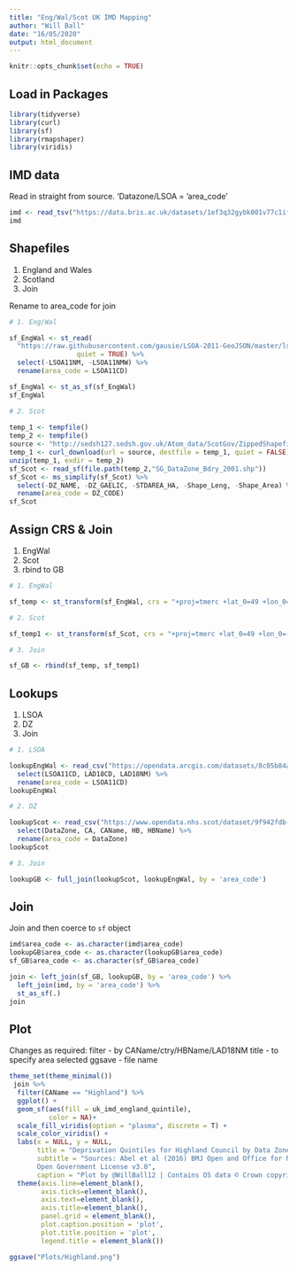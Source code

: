 ---
title: "Eng/Wal/Scot UK IMD Mapping"
author: "Will Ball"
date: "16/05/2020"
output: html_document
---

```{r setup, include=FALSE}
knitr::opts_chunk$set(echo = TRUE)
```

## Load in Packages

```{r, warning=FALSE, message=FALSE}
library(tidyverse)
library(curl)
library(sf)
library(rmapshaper)
library(viridis)

```

## IMD data

Read in straight from source. 'Datazone/LSOA = 'area_code'

```{r, message=FALSE, warning=FALSE}
imd <- read_tsv("https://data.bris.ac.uk/datasets/1ef3q32gybk001v77c1ifmty7x/uk_imd_scores_data.txt")
imd

```

## Shapefiles

1. England and Wales
2. Scotland
3. Join

Rename to area_code for join

```{r}
# 1. Eng/Wal

sf_EngWal <- st_read(
  "https://raw.githubusercontent.com/gausie/LSOA-2011-GeoJSON/master/lsoa.geojson",
                 quiet = TRUE) %>%
  select(-LSOA11NM, -LSOA11NMW) %>%
  rename(area_code = LSOA11CD)

sf_EngWal <- st_as_sf(sf_EngWal)
sf_EngWal

# 2. Scot
  
temp_1 <- tempfile()
temp_2 <- tempfile()
source <- "http://sedsh127.sedsh.gov.uk/Atom_data/ScotGov/ZippedShapefiles/SG_DataZoneBdry_2001.zip"
temp_1 <- curl_download(url = source, destfile = temp_1, quiet = FALSE)
unzip(temp_1, exdir = temp_2)
sf_Scot <- read_sf(file.path(temp_2,"SG_DataZone_Bdry_2001.shp"))
sf_Scot <- ms_simplify(sf_Scot) %>% 
  select(-DZ_NAME, -DZ_GAELIC, -STDAREA_HA, -Shape_Leng, -Shape_Area) %>% 
  rename(area_code = DZ_CODE)
sf_Scot


```

## Assign CRS & Join

1. EngWal
2. Scot
3. rbind to GB

```{r, warning=FALSE, message=FALSE}

# 1. EngWal

sf_temp <- st_transform(sf_EngWal, crs = "+proj=tmerc +lat_0=49 +lon_0=-2 +k=0.9996012717 +x_0=400000 +y_0=-100000 +datum=OSGB36 +units=m +no_defs")

# 2. Scot

sf_temp1 <- st_transform(sf_Scot, crs = "+proj=tmerc +lat_0=49 +lon_0=-2 +k=0.9996012717 +x_0=400000 +y_0=-100000 +datum=OSGB36 +units=m +no_defs")

# 3. Join

sf_GB <- rbind(sf_temp, sf_temp1)

```

## Lookups

1. LSOA
2. DZ
3. Join

```{r, warning=FALSE, message=FALSE}
# 1. LSOA

lookupEngWal <- read_csv("https://opendata.arcgis.com/datasets/8c05b84af48f4d25a2be35f1d984b883_0.csv") %>% 
  select(LSOA11CD, LAD18CD, LAD18NM) %>% 
  rename(area_code = LSOA11CD)
lookupEngWal

# 2. DZ

lookupScot <- read_csv("https://www.opendata.nhs.scot/dataset/9f942fdb-e59e-44f5-b534-d6e17229cc7b/resource/e92d19d4-ced7-40c8-b628-e28e4528fc41/download/dz2001_codes_and_labels_21042020.csv") %>% 
  select(DataZone, CA, CAName, HB, HBName) %>% 
  rename(area_code = DataZone)
lookupScot

# 3. Join

lookupGB <- full_join(lookupScot, lookupEngWal, by = 'area_code')

```

## Join

Join and then coerce to `sf` object

```{r}
imd$area_code <- as.character(imd$area_code)
lookupGB$area_code <- as.character(lookupGB$area_code)
sf_GB$area_code <- as.character(sf_GB$area_code)

join <- left_join(sf_GB, lookupGB, by = 'area_code') %>% 
  left_join(imd, by = 'area_code') %>% 
  st_as_sf(.)
join
```

## Plot

Changes as required:
filter - by CAName/ctry/HBName/LAD18NM
title - to specify area selected
ggsave - file name

```{r, fig.width=9, fig.height=6}
theme_set(theme_minimal())
 join %>% 
  filter(CAName == "Highland") %>% 
  ggplot() +                                      
  geom_sf(aes(fill = uk_imd_england_quintile),
          color = NA)+
  scale_fill_viridis(option = "plasma", discrete = T) +
  scale_color_viridis() +
  labs(x = NULL, y = NULL,                                                          
       title = "Deprivation Quintiles for Highland Council by Data Zone",
       subtitle = "Sources: Abel et al (2016) BMJ Open and Office for National Statistics under 
       Open Government License v3.0",                                                   
       caption = "Plot by @WillBall12 | Contains OS data © Crown copyright and database right (2020)") +  
  theme(axis.line=element_blank(), 
        axis.ticks=element_blank(), 
        axis.text=element_blank(),
        axis.title=element_blank(),
        panel.grid = element_blank(),
        plot.caption.position = 'plot',
        plot.title.position = 'plot',
        legend.title = element_blank()) 

ggsave("Plots/Highland.png")
```
